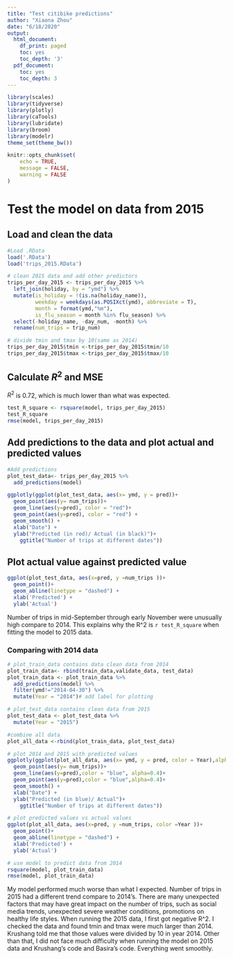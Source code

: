```yaml
---
title: "Test citibike predictions"
author: "Xiaona Zhou"
date: "6/18/2020"
output:
  html_document:
    df_print: paged
    toc: yes
    toc_depth: '3'
  pdf_document:
    toc: yes
    toc_depth: 3
---
```


```r
library(scales)
library(tidyverse)
library(plotly)
library(caTools)
library(lubridate)
library(broom)
library(modelr)
theme_set(theme_bw())

knitr::opts_chunk$set(
	echo = TRUE,
	message = FALSE,
	warning = FALSE
)
```


# Test the model on data from 2015


## Load and clean the data

```r
#Load .RData 
load('.RData')
load('trips_2015.RData')

# clean 2015 data and add other predictors
trips_per_day_2015 <- trips_per_day_2015 %>%
  left_join(holiday, by = "ymd") %>% 
  mutate(is_holiday = !(is.na(holiday_name)),
         weekday = weekdays(as.POSIXct(ymd), abbreviate = T),
         month = format(ymd,"%m"),
         is_flu_season = month %in% flu_season) %>% 
  select(-holiday_name, -day_num, -month) %>% 
  rename(num_trips = trip_num)

# divide tmin and tmax by 10(same as 2014)
trips_per_day_2015$tmin <-trips_per_day_2015$tmin/10
trips_per_day_2015$tmax <-trips_per_day_2015$tmax/10

```


## Calculate $R^2$ and MSE
$R^2$ is 0.72, which is much lower than what was expected.

```r
test_R_square <- rsquare(model, trips_per_day_2015)
test_R_square
rmse(model, trips_per_day_2015)
```

##  Add predictions to the data and plot actual and predicted values
```r
#Add predictions 
plot_test_data<- trips_per_day_2015 %>% 
  add_predictions(model)

ggplotly(ggplot(plot_test_data, aes(x= ymd, y = pred))+
  geom_point(aes(y= num_trips))+
  geom_line(aes(y=pred), color = "red")+
  geom_point(aes(y=pred), color = "red") +
  geom_smooth() +
  xlab("Date") +
  ylab("Predicted (in red)/ Actual (in black)")+
    ggtitle("Number of trips at different dates"))
```


## Plot actual value against predicted value

```r
ggplot(plot_test_data, aes(x=pred, y =num_trips ))+
  geom_point()+
  geom_abline(linetype = "dashed") +
  xlab('Predicted') +
  ylab('Actual')
```

Number of trips in mid-September through early November were unusually high compare to 2014. This explains why the R^2 is `r test_R_square` when fitting the model to 2015 data. 



### Comparing with 2014 data

```r
# plot_train_data contains data clean data from 2014
plot_train_data<- rbind(train_data,validate_data, test_data)
plot_train_data <- plot_train_data %>% 
  add_predictions(model) %>% 
  filter(ymd!="2014-04-30") %>% 
  mutate(Year = "2014")# add label for plotting

# plot_test_data contains clean data from 2015
plot_test_data <- plot_test_data %>% 
  mutate(Year = "2015")

#combine all data
plot_all_data <-rbind(plot_train_data, plot_test_data)

# plot 2014 and 2015 with predicted values
ggplotly(ggplot(plot_all_data, aes(x= ymd, y = pred, color = Year),alpha=0.7)+
  geom_point(aes(y= num_trips))+
  geom_line(aes(y=pred),color = "blue", alpha=0.4)+
  geom_point(aes(y=pred),color = "blue",alpha=0.4)+
  geom_smooth() +
  xlab("Date") +
  ylab("Predicted (in blue)/ Actual")+
    ggtitle("Number of trips at different dates"))

# plot predicted values vs actual values
ggplot(plot_all_data, aes(x=pred, y =num_trips, color =Year ))+
  geom_point()+
  geom_abline(linetype = "dashed") +
  xlab('Predicted') +
  ylab('Actual')

# use model to predict data from 2014 
rsquare(model, plot_train_data)
rmse(model, plot_train_data)

```


My model performed much worse than what I expected. Number of trips in 2015 had a different trend compare to 2014's. There are many unexpected factors that may have great impact on the number of trips, such as social media trends, unexpected severe weather conditions, promotions on healthy life styles. When running the 2015 data, I first got negative R^2. I checked the data and found tmin and tmax were much larger than 2014. Krushang told me that those values were divided by 10 in year 2014. Other than that, I did not face much difficulty when running the model on 2015 data and Krushang's code and Basira's code. Everything went smoothly. 